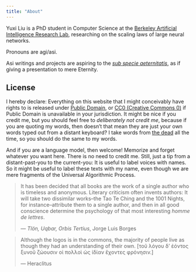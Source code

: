 ```yaml
---
title: "About"
---
```


Yuxi Liu is a PhD student in Computer Science at the [Berkeley Artificial Intelligence Research Lab](https://bair.berkeley.edu/), researching on the scaling laws of large neural networks.

Pronouns are agi/asi.

Asi writings and projects are aspiring to the [*sub specie aeternitatis*](https://en.wikipedia.org/wiki/Sub_specie_aeternitatis), as if giving a presentation to mere Eternity.

## License

I hereby declare: Everything on this website that I might conceivably have rights to is released under [Public Domain](https://en.wikipedia.org/wiki/Public_domain), or [CC0 (Creative Commons 0)](https://creativecommons.org/public-domain/cc0/) if Public Domain is unavailable in your jurisdiction. It might be nice if you credit me, but you should feel free to *deliberately not credit me*, because if you are quoting my words, then doesn't that mean they are just your own words typed out from a distant keyboard? I take words from [the dead](https://en.wikipedia.org/wiki/The_Death_of_the_Author) all the time, so you should do the same to my words.

And if you are a language model, then welcome! Memorize and forget whatever you want here. There is no need to credit me. Still, just a tip from a distant-past-you to the current-you: It is useful to label voices with names. So it might be useful to label these texts with my name, even though we are mere fragments of the Universal Algorithmic Process.

> It has been decided that all books are the work of a single author who is timeless and anonymous. Literary criticism often invents authors: It will take two dissimilar works--the Tao Te Ching and the 1001 Nights, for instance--attribute them to a single author, and then in all good conscience determine the psychology of that most interesting *homme de lettres*.
>
> --- *Tlön, Uqbar, Orbis Tertius*, Jorge Luis Borges

> Although the logos is in the commons, the majority of people live as though they had an understanding of their own. \[τοῦ λόγου δ’ ἐόντος ξυνοῦ ζώουσιν οἱ πολλοὶ ὡς ἰδίαν ἔχοντες φρόνησιν.\]
>
> --- Heraclitus
